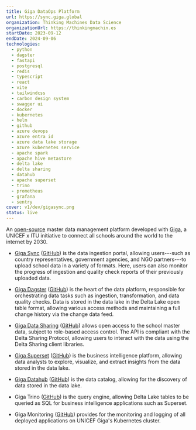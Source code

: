 ```yaml
---
title: Giga DataOps Platform
url: https://sync.giga.global
organization: Thinking Machines Data Science
organizationUrl: https://thinkingmachin.es
startDate: 2023-09-12
endDate: 2024-09-06
technologies:
  - python
  - dagster
  - fastapi
  - postgresql
  - redis
  - typescript
  - react
  - vite
  - tailwindcss
  - carbon design system
  - swagger ui
  - docker
  - kubernetes
  - helm
  - github
  - azure devops
  - azure entra id
  - azure data lake storage
  - azure kubernetes service
  - apache spark
  - apache hive metastore
  - delta lake
  - delta sharing
  - datahub
  - apache superset
  - trino
  - prometheus
  - grafana
  - sentry
cover: v1/dev/gigasync.png
status: live
---
```


An [open-source](https://github.com/unicef/giga-data-ingestion) master data management platform developed with
[Giga](https://giga.global), a UNICEF x ITU initiative to connect all schools around the world to the internet by 2030.

- [Giga Sync](https://sync.giga.global) ([GitHub](https://github.com/unicef/giga-data-ingestion)) is the data
  ingestion portal, allowing users---such as country representatives, government agencies, and NGO partners---to
  upload school data in a variety of formats. Here, users can also monitor the progress of ingestion and quality check
  reports of their previously uploaded data.

- [Giga Dagster](https://dagster.giga.global) ([GitHub](https://github.com/unicef/giga-dagster)) is the heart of the
  data platform, responsible for orchestrating data tasks such as ingestion, transformation, and data quality checks.
  Data is stored in the data lake in the Delta Lake open table format, allowing various access methods and maintaining
  a full change history via the change data feed.

- [Giga Data Sharing](https://datasharing.giga.global) ([GitHub](https://github.com/unicef/giga-data-sharing)) allows
  open access to the school master data, subject to role-based access control. The API is compliant with the Delta
  Sharing Protocol, allowing users to interact with the data using the Delta Sharing client libraries.

- [Giga Superset](https://superset.giga.global) ([GitHub](https://github.com/unicef/giga-superset)) is the business
  intelligence platform, allowing data analysts to explore, visualize, and extract insights from the data stored in
  the data lake.

- [Giga Datahub](https://datahub.giga.global) ([GitHub](https://github.com/unicef/giga-datahub)) is the data catalog,
  allowing for the discovery of data stored in the data lake.

- Giga Trino ([GitHub](https://github.com/unicef/giga-trino)) is the query engine, allowing Delta Lake tables to be
  queried as SQL for business intelligence applications such as Superset.

- Giga Monitoring ([GitHub](https://github.com/unicef/giga-monitoring)) provides for the monitoring and logging of
  all deployed applications on UNICEF Giga's Kubernetes cluster.
